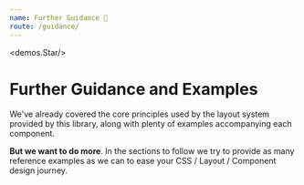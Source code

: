```yaml
---
name: Further Guidance 🌹
route: /guidance/
---
```



<demos.Star/>

# Further Guidance and Examples

We've already covered the core principles used by the layout system provided by this library, along with plenty of examples accompanying each component. 

**But we want to do more**. In the sections to follow we try to provide as many reference examples as we can to ease your CSS / Layout / Component design journey.

